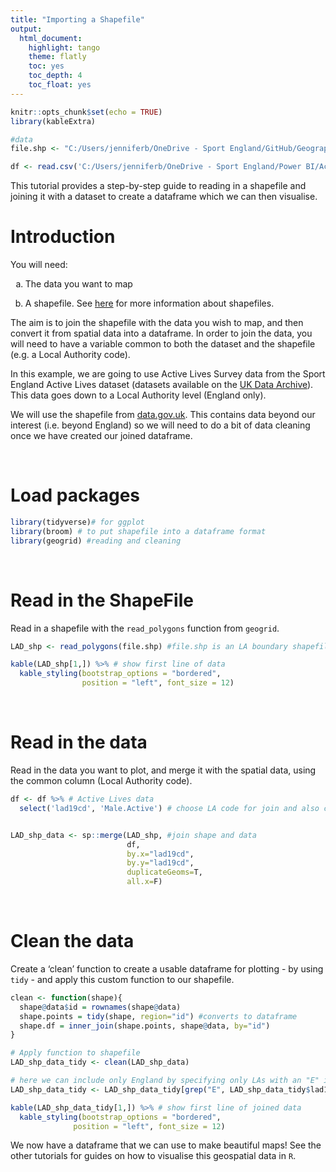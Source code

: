 ```yaml
---
title: "Importing a Shapefile"
output:
  html_document: 
    highlight: tango
    theme: flatly
    toc: yes
    toc_depth: 4
    toc_float: yes
---
```


```r
knitr::opts_chunk$set(echo = TRUE)
library(kableExtra)

#data
file.shp <- "C:/Users/jenniferb/OneDrive - Sport England/GitHub/Geographical Data/LAD/Local_Authority_Districts_April_2019_Boundaries_UK_BUC/Local_Authority_Districts_April_2019_Boundaries_UK_BUC.shp"

df <- read.csv('C:/Users/jenniferb/OneDrive - Sport England/Power BI/Active Lives Survey/Gender_May1819_LA_CC_Regv2.csv')
```

This tutorial provides a step-by-step guide to reading in a shapefile and joining it with a dataset to create a dataframe which we can then visualise. 


# Introduction
You will need: </p>
a) The data you want to map </p>
b) A shapefile. See [here](https://doc.arcgis.com/en/arcgis-online/reference/shapefiles.htm) for more information about shapefiles.</p>


The aim is to join the shapefile with the data you wish to map, and then convert it from spatial data into a dataframe. In order to join the data, you will need to have a variable common to both the dataset and the shapefile (e.g. a Local Authority code).

In this example, we are going to use Active Lives Survey data from the Sport England Active Lives dataset (datasets available on the [UK Data Archive](https://beta.ukdataservice.ac.uk/datacatalogue/studies/#!?Search=active%20lives%20survey&Page=1&Rows=10&Sort=1&DateFrom=440&DateTo=2019)). This data goes down to a Local Authority level (England only). 
</br>

We will use the shapefile from [data.gov.uk](https://data.gov.uk/dataset/45a1aaed-503a-4259-bd3e-27ce2ddc7b16/local-authority-districts-december-2016-super-generalised-clipped-boundaries-in-the-uk). This contains data beyond our interest (i.e. beyond England) so we will need to do a bit of data cleaning once we have created our joined dataframe.

</br>

# Load packages
```r
library(tidyverse)# for ggplot
library(broom) # to put shapefile into a dataframe format
library(geogrid) #reading and cleaning
```

</br>

# Read in the ShapeFile
Read in a shapefile with the `read_polygons` function from `geogrid`.

```r
LAD_shp <- read_polygons(file.shp) #file.shp is an LA boundary shapefile from ONS: Local_Authority_Districts_April_2019_Boundaries_UK_BUC.shp

kable(LAD_shp[1,]) %>% # show first line of data
  kable_styling(bootstrap_options = "bordered",
                position = "left", font_size = 12)  

```

</br>

# Read in the data
Read in the data you want to plot, and merge it with the spatial data, using the common column (Local Authority code).
```r

df <- df %>% # Active Lives data
  select('lad19cd', 'Male.Active') # choose LA code for join and also colmn with data to plot


LAD_shp_data <- sp::merge(LAD_shp, #join shape and data
                          df,
                          by.x="lad19cd",
                          by.y="lad19cd",
                          duplicateGeoms=T,
                          all.x=F)
```

</br>

# Clean the data
Create a 'clean' function to create a usable dataframe for plotting - by using `tidy` - and apply this custom function to our shapefile. 
```r
clean <- function(shape){
  shape@data$id = rownames(shape@data)
  shape.points = tidy(shape, region="id") #converts to dataframe
  shape.df = inner_join(shape.points, shape@data, by="id")
}

# Apply function to shapefile
LAD_shp_data_tidy <- clean(LAD_shp_data)

# here we can include only England by specifying only LAs with an "E" in the code are retained.
LAD_shp_data_tidy <- LAD_shp_data_tidy[grep("E", LAD_shp_data_tidy$lad19cd),]

kable(LAD_shp_data_tidy[1,]) %>% # show first line of joined data
  kable_styling(bootstrap_options = "bordered",
              position = "left", font_size = 12) 
```

We now have a dataframe that we can use to make beautiful maps! See the other tutorials for guides on how to visualise this geospatial data in `R`.

